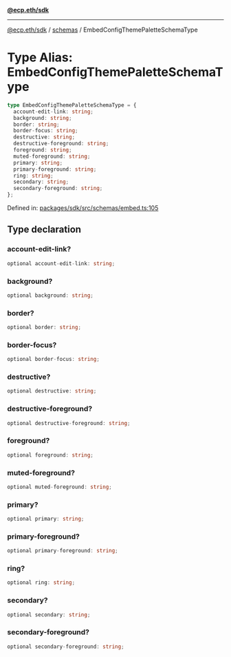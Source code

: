 [**@ecp.eth/sdk**](../../index.mdx)

***

[@ecp.eth/sdk](/sdk-reference/index.mdx) / [schemas](/sdk-reference/schemas/index.mdx) / EmbedConfigThemePaletteSchemaType

# Type Alias: EmbedConfigThemePaletteSchemaType

```ts
type EmbedConfigThemePaletteSchemaType = {
  account-edit-link: string;
  background: string;
  border: string;
  border-focus: string;
  destructive: string;
  destructive-foreground: string;
  foreground: string;
  muted-foreground: string;
  primary: string;
  primary-foreground: string;
  ring: string;
  secondary: string;
  secondary-foreground: string;
};
```

Defined in: [packages/sdk/src/schemas/embed.ts:105](https://github.com/ecp-eth/comments-monorepo/blob/main/packages/sdk/src/schemas/embed.ts#L105)

## Type declaration

### account-edit-link?

```ts
optional account-edit-link: string;
```

### background?

```ts
optional background: string;
```

### border?

```ts
optional border: string;
```

### border-focus?

```ts
optional border-focus: string;
```

### destructive?

```ts
optional destructive: string;
```

### destructive-foreground?

```ts
optional destructive-foreground: string;
```

### foreground?

```ts
optional foreground: string;
```

### muted-foreground?

```ts
optional muted-foreground: string;
```

### primary?

```ts
optional primary: string;
```

### primary-foreground?

```ts
optional primary-foreground: string;
```

### ring?

```ts
optional ring: string;
```

### secondary?

```ts
optional secondary: string;
```

### secondary-foreground?

```ts
optional secondary-foreground: string;
```

